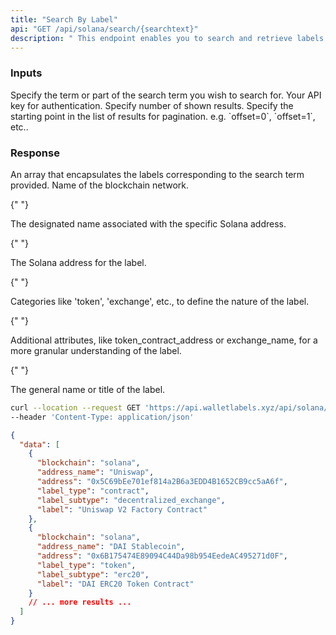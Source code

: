 ```yaml
---
title: "Search By Label"
api: "GET /api/solana/search/{searchtext}"
description: " This endpoint enables you to search and retrieve labels by a given search term. It's particularly useful for finding specific Solana accounts based on labels, types or subtypes."
---
```


### Inputs

<ParamField path="searchtext" type="string" required>
  Specify the term or part of the search term you wish to search for.
</ParamField>
<ParamField query="apikey" type="string" required>
  Your API key for authentication.
</ParamField>
<ParamField query="limit" type="string">
  Specify number of shown results.
</ParamField>
<ParamField query="offset" type="string">
  Specify the starting point in the list of results for pagination. 
  e.g. `offset=0`, `offset=1`, etc..
</ParamField>

### Response

<ResponseField name="data" type="array">
  An array that encapsulates the labels corresponding to the search term provided.

<Expandable title="Label Object">

<ResponseField name="blockchain" type="string">
  Name of the blockchain network.
</ResponseField>

{" "}

<ResponseField name="address_name" type="string">
  The designated name associated with the specific Solana address.
</ResponseField>

{" "}

<ResponseField name="address" type="string">
  The Solana address for the label.
</ResponseField>

{" "}

<ResponseField name="label_type" type="string">
  Categories like 'token', 'exchange', etc., to define the nature of the label.
</ResponseField>

{" "}

<ResponseField name="label_subtype" type="string">
  Additional attributes, like token_contract_address or exchange_name, for a
  more granular understanding of the label.
</ResponseField>

{" "}

<ResponseField name="label" type="string">
  The general name or title of the label.
</ResponseField>

  </Expandable>
</ResponseField>

<RequestExample>

```bash
curl --location --request GET 'https://api.walletlabels.xyz/api/solana/search/Uniswap?apikey=demo-api-key-x-00000' \
--header 'Content-Type: application/json'

```

</RequestExample>

<ResponseExample>

```json
{
  "data": [
    {   
      "blockchain": "solana",
      "address_name": "Uniswap",
      "address": "0x5C69bEe701ef814a2B6a3EDD4B1652CB9cc5aA6f",
      "label_type": "contract",
      "label_subtype": "decentralized_exchange",
      "label": "Uniswap V2 Factory Contract"
    },
    {  
      "blockchain": "solana",
      "address_name": "DAI Stablecoin",
      "address": "0x6B175474E89094C44Da98b954EedeAC495271d0F",
      "label_type": "token",
      "label_subtype": "erc20",
      "label": "DAI ERC20 Token Contract"
    }
    // ... more results ...
  ]
}
```

</ResponseExample>
